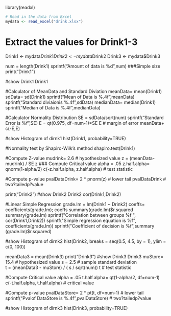 library(readxl)

```{r}
# Read in the data from Excel
mydata <- read_excel("drink.xlsx")
```

# Extract the values for Drink1-3
Drink1 <- mydata$Drink1
Drink2 <- mydata$Drink2
Drink3 <- mydata$Drink3
 
num = length(Drink1)
sprintf("Amount of data is %d",num) ###Simple size
print("Drink1")

#show Drink1
Drink1    

#Calculator of MeanData and Standard Diviation
meanData= mean(Drink1)
sdData= sd(Drink1)
sprintf("Mean of Data is %.4f",meanData)
sprintf("Standard diviaionis %.4f",sdData)
medianData= median(Drink1)
sprintf("Median of Data is %.4f",medianData)

#Calculator Normality Distribution
SE = sdData/sqrt(num)
sprintf("Standard Error is %f",SE)
E = qt(0.975, df=num-1)*SE
E # margin of error
meanData+ c(-E,E)

#show Histogram of dirnk1
hist(Drink1, probability=TRUE)

#Normality test by Shapiro-Wilk’s method
shapiro.test(Drink1)

#Compute Z-value
mudrink= 2.6 # hypothesized value
z = (meanData- mudrink) / SE
z ### Compute Critical value
alpha = .05
z.half.alpha= qnorm(1-alpha/2)
c(-z.half.alpha, z.half.alpha)
# test statistic

#Compute p-value
pvalDataDrink= 2 * pnorm(z) # lower tail
pvalDataDrink # two?tailedp?value


print("Drink2")
#show Drink2
Drink2
cor(Drink1,Drink2)

#Linear Simple Regression
grade.lm = lm(Drink1 ~ Drink2)
coeffs= coefficients(grade.lm); coeffs
summary(grade.lm)$r.squared
summary(grade.lm)
sprintf("Correlation between groups %f ", cor(Drink1,Drink2))
sprintf("Simple regression equation is %f", coefficients(grade.lm))
sprintf("Coefficient of decision is %f",summary
        (grade.lm)$r.squared)
        
#show Histogram of dirnk2
hist(Drink2, breaks = seq(0.5, 4.5, by = 1), ylim = c(0, 100))


meanData3 = mean(Drink3)
print("Drink3")
#show Drink3
Drink3
muStore= 15.4 # hypothesized value
s = 2.5 # sample standard deviation   
t = (meanData3 - muStore) / ( s / sqrt(num))
t # test statistic

#Compute Critical value
alpha = .05
t.half.alpha= qt(1-alpha/2, df=num-1)
c(-t.half.alpha, t.half.alpha) # critical value

#Compute p-value
pvalDataStore= 2 * pt(t, df=num-1) # lower tail
sprintf("Pvalof DataStore is %.4f",pvalDataStore) # two?tailedp?value

#show Histogram of dirnk3
hist(Drink3, probability=TRUE)
